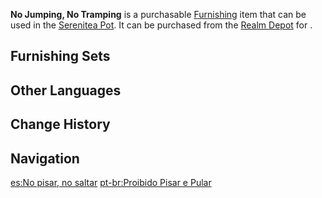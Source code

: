 {{Furnishing Infobox
|id             = 372468
|image          = Item No Jumping, No Tramping.png
|category       = Landform
|subcategory    = Shrub
|quality        = 2
|adeptal_energy = 10
|load           = 35
|reduced_load   = 24
|description    = "These plants have incredible skin elasticity and are filled with gaseous material. If one wishes to experience the world through the eyes of a '[[Ruin Drake: Skywatch]],' perhaps one might consider jumping atop some of these plants.<br />The latest edition of the [[Matra]] manual has this to say concerning this species of desert shrub.<br />Like the discussion about the incense, this description also doesn't seem to have any practical impact on operations. Some Matra did try the instructions out for themselves, eventually concluding that "these plants aren't half bad as cushions" — save for the one person who tried stepping on this cushion 20,003 times, the final time upon which it exploded, sending that person flying into the air.<br />One day, one young subordinate, unable to contain their curiosity, bought a heavily-annotated manual to the [[Cyno|General Mahamatra]] with the following questions: "which botanist did you ask to help with the manual?" and "what is the deeper meaning behind some of these seemingly simple and relaxed descriptions?"<br />At this time, the General Mahamatra was in [[Gandharva Ville]] talking to [[Tighnari|a certain Forest Watcher]] with long upright ears. Hearing those questions, he finished his meal before telling two jokes that were no different from his usual fare with a completely straight face, leaving his young subordinate stunned for quite a while. Seeing their confusion, the General Mahamatra seemed ready to give a yet more detailed explanation, only for the Forest Watcher to quickly speak up, saying that "You see, he just needs to write a few things to adjust the mood a bit. If you didn't understand what was being said, then it wasn't that important. And if you didn't find those descriptions funny, then there's no need to remember them!"<br />Ending the conversation hastily, this young subordinate would keep the Forest Watcher's words firmly in mind, and even shared them with their colleagues.<br />Unfortunately, it seems that even today, these poor Matra still have not yet fully understood the meaning of those words.
|mention        = Cyno;Tighnari
|blueprint      = 
|source1        = [[Realm Depot]]
|source2        = 
|source3        = 
|source4        = 
|source5        = 
}}
'''No Jumping, No Tramping''' is a purchasable [[Furnishing]] item that can be used in the [[Serenitea Pot]]. It can be purchased from the [[Realm Depot]] for {{Item|Realm Currency|30|x=40}}.

==Furnishing Sets==
{{Craft Usage}}

==Other Languages==
{{Other Languages
|default_hidden = 1
|en      = No Jumping, No Tramping
|zhs     = 「踩踏蹦跳的禁区」
|zhs_rm  = "Cǎità Bèngtiào de Jìnqū"
|zht     = 「踩踏蹦跳的禁區」
|zht_rm  = "Cǎità Bèngtiào de Jìnqū"
|ja      = 「踏足跳躍の禁区」
|ja_rm   = "Fumiashi Chouyaku no Kinku"{{Assumed}}
|ko      = 「밟기 및 점프 금지 구역」
|ko_rm   = "Bapkki Mit Jeompeu Geumji Guyeok"
|es      = No pisar, no saltar
|fr      = Zone interdite aux sauts et piétinements
|ru      = Не прыгать, не топтать
|th      = "เขตห้ามเหยียบ ห้ามกระโดด"
|th_rm   = 
|vi      = Khu Vực Cấm Chạy Nhảy
|de      = „Trampeln und Springen verboten!“
|id      = Dilarang Injak, Dilarang Lompat
|pt      = Proibido Pisar e Pular
|tr      = Sıçramak Yok, Dolaşmak Yok
|it      = Non saltare, non calpestare
}}

==Change History==
{{Change History|3.1}}

==Navigation==
{{Furnishing Navbox|exterior}}

[[es:No pisar, no saltar]]
[[pt-br:Proibido Pisar e Pular]]